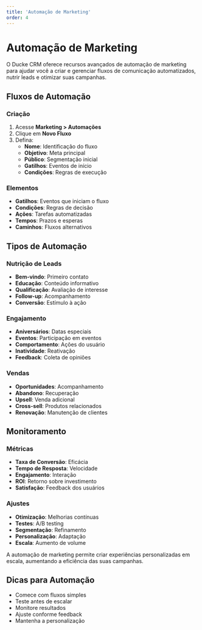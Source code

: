 ```yaml
---
title: 'Automação de Marketing'
order: 4
---
```


# Automação de Marketing


O Ducke CRM oferece recursos avançados de automação de marketing para ajudar você a criar e gerenciar fluxos de comunicação automatizados, nutrir leads e otimizar suas campanhas.

## Fluxos de Automação

### Criação

1. Acesse **Marketing > Automações**
2. Clique em **Novo Fluxo**
3. Defina:
   - **Nome**: Identificação do fluxo
   - **Objetivo**: Meta principal
   - **Público**: Segmentação inicial
   - **Gatilhos**: Eventos de início
   - **Condições**: Regras de execução

### Elementos

- **Gatilhos**: Eventos que iniciam o fluxo
- **Condições**: Regras de decisão
- **Ações**: Tarefas automatizadas
- **Tempos**: Prazos e esperas
- **Caminhos**: Fluxos alternativos

## Tipos de Automação

### Nutrição de Leads

- **Bem-vindo**: Primeiro contato
- **Educação**: Conteúdo informativo
- **Qualificação**: Avaliação de interesse
- **Follow-up**: Acompanhamento
- **Conversão**: Estímulo à ação

### Engajamento

- **Aniversários**: Datas especiais
- **Eventos**: Participação em eventos
- **Comportamento**: Ações do usuário
- **Inatividade**: Reativação
- **Feedback**: Coleta de opiniões

### Vendas

- **Oportunidades**: Acompanhamento
- **Abandono**: Recuperação
- **Upsell**: Venda adicional
- **Cross-sell**: Produtos relacionados
- **Renovação**: Manutenção de clientes

## Monitoramento

### Métricas

- **Taxa de Conversão**: Eficácia
- **Tempo de Resposta**: Velocidade
- **Engajamento**: Interação
- **ROI**: Retorno sobre investimento
- **Satisfação**: Feedback dos usuários

### Ajustes

- **Otimização**: Melhorias contínuas
- **Testes**: A/B testing
- **Segmentação**: Refinamento
- **Personalização**: Adaptação
- **Escala**: Aumento de volume

<Callout type="info">
A automação de marketing permite criar experiências personalizadas em escala, aumentando a eficiência das suas campanhas.
</Callout>

## Dicas para Automação

- Comece com fluxos simples
- Teste antes de escalar
- Monitore resultados
- Ajuste conforme feedback
- Mantenha a personalização 